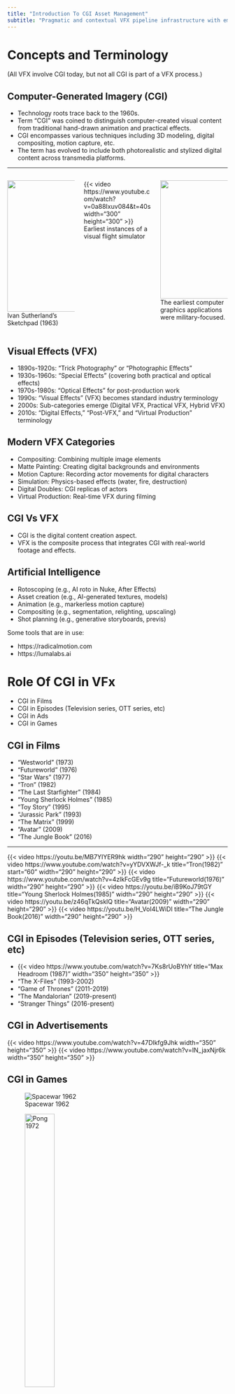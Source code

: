 ```yaml
---
title: "Introduction To CGI Asset Management"
subtitle: "Pragmatic and contextual VFX pipeline infrastructure with emphasis on studio practices"
---
```


# Concepts and Terminology { .smaller }
(All VFX involve CGI today, but not all CGI is part of a VFX process.)

## Computer-Generated Imagery (CGI)  {.smaller transition="fade" transition-speed="fast"}
::: {.incremental}
- Technology roots trace back to the 1960s.
- Term "CGI" was coined to distinguish computer-created visual content from traditional hand-drawn animation and practical effects.
- CGI encompasses various techniques including 3D modeling, digital compositing, motion capture, etc.
- The term has evolved to include both photorealistic and stylized digital content across transmedia platforms.
:::

---

::: columns
::: {.column width="33%"}
![](https://www.researchgate.net/publication/337096947/figure/fig7/AS:822781360996353@1573177771069/an-Sutherland-utilizando-el-programa-Sketchpad-en-la-consola-TX-2-en-el-Lincoln.png){width="300" height="300"}
Ivan Sutherland's Sketchpad (1963)
:::
::: {.column width="33%"}
{{< video https://www.youtube.com/watch?v=0a88Ixuv084&t=40s width="300" height="300" >}}
Earliest instances of a visual flight simulator
:::

::: {.column width="33%"}
![](https://cdn10.picryl.com/photo/1986/03/25/a-close-up-view-of-the-short-range-radar-display-inside-the-berlin-air-route-2954d1-1600.jpg){width="300" height="270"}
The earliest computer graphics applications were military-focused.
:::
:::

## Visual Effects (VFX) {.smaller transition="fade" transition-speed="fast"}
::: {.incremental}
- 1890s-1920s: "Trick Photography" or "Photographic Effects"
- 1930s-1960s: "Special Effects" (covering both practical and optical effects)
- 1970s-1980s: "Optical Effects" for post-production work
- 1990s: "Visual Effects" (VFX) becomes standard industry terminology
- 2000s: Sub-categories emerge (Digital VFX, Practical VFX, Hybrid VFX)
- 2010s: "Digital Effects," "Post-VFX," and "Virtual Production" terminology
:::

## Modern VFX Categories {.smaller }

- Compositing: Combining multiple image elements
- Matte Painting: Creating digital backgrounds and environments
- Motion Capture: Recording actor movements for digital characters
- Simulation: Physics-based effects (water, fire, destruction)
- Digital Doubles: CGI replicas of actors
- Virtual Production: Real-time VFX during filming

## CGI Vs VFX { .smaller }
- CGI is the digital content creation aspect.
- VFX is the composite process that integrates CGI with real-world footage and effects.


## Artificial Intelligence {.smaller}

- Rotoscoping (e.g., AI roto in Nuke, After Effects)
- Asset creation (e.g., AI-generated textures, models)
- Animation (e.g., markerless motion capture)
- Compositing (e.g., segmentation, relighting, upscaling)
- Shot planning (e.g., generative storyboards, previs)

:::{.fragment .fade-in}
Some tools that are in use:
:::

:::{.incremental}
- https://radicalmotion.com
- https://lumalabs.ai
:::

# Role Of CGI in VFx { .smaller }
::: {.incremental}
- CGI in Films
- CGI in Episodes (Television series, OTT series, etc)
- CGI in Ads
- CGI in Games
:::

## CGI in Films { .smaller }

- "Westworld" (1973)
- "Futureworld" (1976)
- "Star Wars" (1977)
- "Tron" (1982)
- "The Last Starfighter" (1984)
- "Young Sherlock Holmes" (1985)
- "Toy Story" (1995)
- "Jurassic Park" (1993)
- "The Matrix" (1999)
- "Avatar" (2009)
- "The Jungle Book" (2016)

---
{{< video https://youtu.be/MB7YIYER9hk width="290" height="290" >}}
{{< video https://www.youtube.com/watch?v=yYDVXWJf-_k title="Tron(1982)" start="60"  width="290" height="290" >}}
{{< video https://www.youtube.com/watch?v=4zlkFcGEv9g title="Futureworld(1976)" width="290" height="290" >}}
{{< video https://youtu.be/iB9KoJ79tGY title="Young Sherlock Holmes(1985)" width="290" height="290" >}}
{{< video https://youtu.be/z46qTkQsklQ title="Avatar(2009)" width="290" height="290" >}}
{{< video https://youtu.be/H_VoI4LWiDI title="The Jungle Book(2016)" width="290" height="290" >}}

## CGI in Episodes (Television series, OTT series, etc) { .smaller }
- {{< video  https://www.youtube.com/watch?v=7Ks8rUoBYhY title="Max Headroom (1987)"  width="350" height="350" >}}
- "The X-Files" (1993-2002)
- "Game of Thrones" (2011-2019)
- "The Mandalorian" (2019-present)
- "Stranger Things" (2016-present)

## CGI in Advertisements
{{< video https://www.youtube.com/watch?v=47Dlkfg9Jhk width="350" height="350" >}}
{{< video https://www.youtube.com/watch?v=IN_jaxNjr6k width="350" height="350" >}}


## CGI in Games { .smaller .nostreatch }

<!-- ::: {layout-nrow=1} -->
::: {layout="[[1,1,1]]"}
![Spacewar 1962](https://i.ytimg.com/vi/1EWQYAfuMYw/maxresdefault.jpg)

![Pong 1972](https://i.pinimg.com/736x/2b/7f/60/2b7f60d383cb38814f5c1534c9e42706--arcade-machine-first-video.jpg){height=40%}

![Doom 1993](https://shared.akamai.steamstatic.com/store_item_assets/steam/apps/2280/ss_c8f0c20768412066cd1e182705b14d26acc4beb0.1920x1080.jpg?t=1709155730)
:::

{{< video https://youtu.be/GTRRJkfo5Xs width="330" height="200">}}

# Pipeline{.smaller}
(structured flow of data, assets, and tasks across departments using tools, scripts, and file conventions.)

## VFX Pipeline {.smaller background="#43464B" background-image="imgs/mermaid-diagram-2025-07-14-065730.png" background-size="75%"}

:::: {.columns}

::: {.column width="30%"}
Pre-production

- Concept 
- Previs
- Production Planning
- Technical planning 
:::

::: {.column width="30%"}
Production

- Asset creation
- Layout
- Animation
- FX
- Lighting
:::

::: {.column width="30%"}
Post-production

- Compositing
- Color Grading
:::

::::

## AI in the Pipeline {.smaller}

| Stage           | AI Role                                      | Tools / Frameworks                     |
|-----------------|----------------------------------------------|----------------------------------------|
| **Pre-production** | Concept generation, previs                 | Sora, DALL·E, Midjourney               |
| **Modeling**      | Shape generation, photogrammetry, retopo   | Kaedim, Meshy, Luma AI                 |
| **Texturing**     | Procedural texturing, upscaling, inpainting | Adobe Firefly, AI Texture synthesis    |
| **Animation**     | Markerless mocap, facial AI                | DeepMotion, RADiCAL, Wav2Lip           |
| **Compositing**   | Auto roto, relighting, segmentation        | Runway ML, Nuke + CopyCat              |

## Pipeline Architecture {.smaller }
A pipeline architecture in VFX defines the structured flow of data, assets, and tasks across departments using tools, scripts, and file conventions.
Pipelines are relevant to project management, especially in domains like VFX, animation, game development, and software engineering.

::: {.incremental}
- Modular: each department functions as a module
- Version-controlled: assets and scenes track revisions
- Automated: scripts and tools handle repetitive tasks
- Cross-software: Maya, Houdini, Nuke, etc., integrated
- Scalable: from indie studios to multi-site facilities
:::

## Digital Production Pipelines {.smaller}

:::{.nonincremental}
- Linear [Tasks follow a strict sequence (Waterfall model)].
- Non-linear or General [Tasks run in parallel or with iterative loops].
:::

![](imgs/mermaid-diagram-2025-07-14-072516.png)


# Asset Types and Terminology {.smaller}
:::{.fragment .fade-in}
An asset in VFX refers to any reusable production element—characters, props, environments, vehicles, etc.
:::

:::{.incremental}
- Models
- Textures
- Lookdev (Renders)
- Rigs
- Animations (Anim Cache)
- Plates
- Scan Data
:::


## {.smaller}


| Category          | Description                                      | Examples                     |
|-------------------|------------------------------------------------|-----------------------------|
| **Hero Assets**   | High-detail, focus objects requiring meticulous modeling/texturing. | Main characters, key props. |
| **Background Assets** | Environment fillers, optimized for performance. | Crowds, foliage, distant buildings. |
| **FX Assets**     | Dynamic elements like fire, smoke, or particle systems. | Explosions, weather effects. |


:::{.fragment .fade-in}

| Asset Type       | Key Characteristics                          | Common Examples         |
|------------------|---------------------------------------------|-------------------------|
| **Static Assets** | No deformation; optimized for texture resolution and LOD | Buildings, furniture    |
| **Dynamic Assets** | Require rigging, skinning, and animation-friendly topology | Characters, vehicles, cloth |

:::

::: {.fragment .fade-in}
Production Note: 
"Static object modeling prioritizes photogrammetric accuracy and modular reuse, reducing asset generation time in large-scale environments."
:::

## Real world use of assets {.smaller .scrollable}
{{< video imgs/the_eternauts_vfx_breakdown.mp4 width="900" height="540">}}
{{< video https://www.youtube.com/watch?v=jkah3djGJ7g width="900" height="540" >}}

# Asset Lifecycle {.smaller}

::: {.fragment .fade-in}
![](imgs/concepttoprod.png){width=69%}
:::

## General Cycle of a 3D asset {.smaller}

```
Concept → Modeling → Texturing → Rigging → LookDev → Approval → Publishing → Integration → Final Render
                         ↑                 ↓
                    Versioning ← QA/Feedback ← Revisions
```

## Art Directing Assets
Art directing an asset is the process of shaping its design, form, style, and visual qualities through feedback and decision-making by an art director, ensuring it fits the visual language and narrative tone of the production.

## Caching {.smaller}
Caching is saving a snapshot of the work.


## Versioning
Asset production is iterative, with changes tracked and managed systematically.


## Publishing
Publihing is the act of finalizing and distributing an asset for downstream use. 

:::{.fragment .fade-in}
An artist/department in the pipeline publishes a version of the asset. The the feedback cycle might 
give a retake on the asset or approve it.
:::

:::{.incremental}
- Artist Fidelity
- Performance Optimization
- Asset approval leads, supervisors, directors.
:::

## Feedback Cycle {.smaller} 

![](./imgs/asset_feedback_cycle.png){fig-align="center"}

Approval Conditions: \

- ✅ Approved → Asset is published
- 🔁 Retake → Feedback is passed down the chain for revision
- 📌 Conditional Approval → Used but flagged for future fixes

## Asset Status Tracking {.smaller}
![Kitsu]( https://www.cg-wire.com/_nuxt/kitsu-start.f8deb93a.png){.fig-align="center" }

# File Structure and Naming Conventions {.smaller}
```
{show}/{seq}/{shot}/assets/{asset_type}/{asset_name}/v###/<asset_name_version.extension>)
```

##

# Pipeline Tools

## Job Schedulers {.smaller .scrollable }
![Flamenco](https://flamenco.blender.org/images/flamenco_screenshot_01.webp)
![Pandora](https://prism-pipeline.com/wp-content/uploads/2018/03/RH004c.jpg)


# Modelling Pipeline

## Methods

## Topology Standards

## DCCs

# Texturing Pipeline

## Methods

## UDIM Workflows


